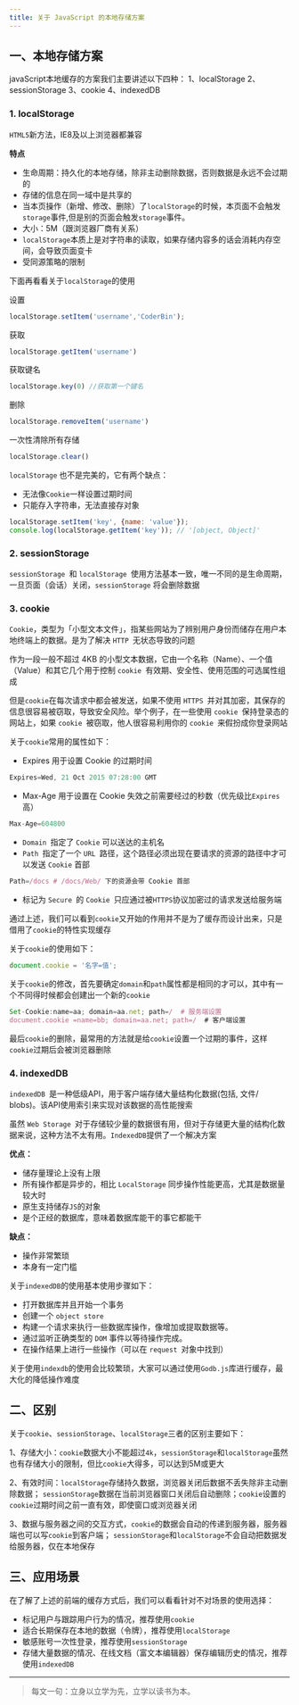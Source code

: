 ```yaml
---
title: 关于 JavaScript 的本地存储方案
---
```


## 一、本地存储方案

javaScript本地缓存的方案我们主要讲述以下四种：
1、localStorage
2、sessionStorage
3、cookie
4、indexedDB

### 1. localStorage

`HTML5`新方法，IE8及以上浏览器都兼容

**特点**

-   生命周期：持久化的本地存储，除非主动删除数据，否则数据是永远不会过期的
-   存储的信息在同一域中是共享的
-   当本页操作（新增、修改、删除）了`localStorage`的时候，本页面不会触发`storage`事件,但是别的页面会触发`storage`事件。
-   大小：5M（跟浏览器厂商有关系）
-   `localStorage`本质上是对字符串的读取，如果存储内容多的话会消耗内存空间，会导致页面变卡
-   受同源策略的限制

下面再看看关于`localStorage`的使用

设置

```js
localStorage.setItem('username','CoderBin');
```

获取

```js
localStorage.getItem('username')
```

获取键名

```js
localStorage.key(0) //获取第一个键名
```

删除

```js
localStorage.removeItem('username')
```

一次性清除所有存储

```js
localStorage.clear()
```

`localStorage` 也不是完美的，它有两个缺点：

-   无法像`Cookie`一样设置过期时间
-   只能存入字符串，无法直接存对象

```js
localStorage.setItem('key', {name: 'value'});
console.log(localStorage.getItem('key')); // '[object, Object]'
```

### 2. sessionStorage

`sessionStorage `和 `localStorage `使用方法基本一致，唯一不同的是生命周期，一旦页面（会话）关闭，`sessionStorage` 将会删除数据

### 3. cookie

`Cookie`，类型为「小型文本文件」，指某些网站为了辨别用户身份而储存在用户本地终端上的数据。是为了解决 `HTTP `无状态导致的问题

作为一段一般不超过 4KB 的小型文本数据，它由一个名称（Name）、一个值（Value）和其它几个用于控制 `cookie `有效期、安全性、使用范围的可选属性组成

但是`cookie`在每次请求中都会被发送，如果不使用 `HTTPS `并对其加密，其保存的信息很容易被窃取，导致安全风险。举个例子，在一些使用 `cookie `保持登录态的网站上，如果 `cookie `被窃取，他人很容易利用你的 `cookie `来假扮成你登录网站

关于`cookie`常用的属性如下：

-   Expires 用于设置 Cookie 的过期时间

```js
Expires=Wed, 21 Oct 2015 07:28:00 GMT
```

-   Max-Age 用于设置在 Cookie 失效之前需要经过的秒数（优先级比`Expires`高）

```js
Max-Age=604800
```

-   `Domain `指定了 `Cookie` 可以送达的主机名
-   `Path `指定了一个 `URL `路径，这个路径必须出现在要请求的资源的路径中才可以发送 `Cookie` 首部

```js
Path=/docs # /docs/Web/ 下的资源会带 Cookie 首部
```

-   标记为 `Secure `的 `Cookie `只应通过被`HTTPS`协议加密过的请求发送给服务端

通过上述，我们可以看到`cookie`又开始的作用并不是为了缓存而设计出来，只是借用了`cookie`的特性实现缓存

关于`cookie`的使用如下：

```js
document.cookie = '名字=值';
```

关于`cookie`的修改，首先要确定`domain`和`path`属性都是相同的才可以，其中有一个不同得时候都会创建出一个新的`cookie`

```js
Set-Cookie:name=aa; domain=aa.net; path=/  # 服务端设置
document.cookie =name=bb; domain=aa.net; path=/  # 客户端设置
```

最后`cookie`的删除，最常用的方法就是给`cookie`设置一个过期的事件，这样`cookie`过期后会被浏览器删除


### 4. indexedDB

`indexedDB `是一种低级API，用于客户端存储大量结构化数据(包括, 文件/ blobs)。该API使用索引来实现对该数据的高性能搜索

虽然 `Web Storage `对于存储较少量的数据很有用，但对于存储更大量的结构化数据来说，这种方法不太有用。`IndexedDB`提供了一个解决方案

**优点：**

-   储存量理论上没有上限
-   所有操作都是异步的，相比 `LocalStorage` 同步操作性能更高，尤其是数据量较大时
-   原生支持储存`JS`的对象
-   是个正经的数据库，意味着数据库能干的事它都能干

**缺点：**

-   操作非常繁琐
-   本身有一定门槛

关于`indexedDB`的使用基本使用步骤如下：

-   打开数据库并且开始一个事务
-   创建一个 `object store`
-   构建一个请求来执行一些数据库操作，像增加或提取数据等。
-   通过监听正确类型的 `DOM` 事件以等待操作完成。
-   在操作结果上进行一些操作（可以在 `request `对象中找到）

关于使用`indexdb`的使用会比较繁琐，大家可以通过使用`Godb.js`库进行缓存，最大化的降低操作难度


## 二、区别

关于`cookie`、`sessionStorage`、`localStorage`三者的区别主要如下：

1、存储大小：`cookie`数据大小不能超过`4k`，`sessionStorage`和`localStorage`虽然也有存储大小的限制，但比`cookie`大得多，可以达到5M或更大

2、有效时间：`localStorage`存储持久数据，浏览器关闭后数据不丢失除非主动删除数据； `sessionStorage`数据在当前浏览器窗口关闭后自动删除；`cookie`设置的`cookie`过期时间之前一直有效，即使窗口或浏览器关闭

3、数据与服务器之间的交互方式，`cookie`的数据会自动的传递到服务器，服务器端也可以写`cookie`到客户端； `sessionStorage`和`localStorage`不会自动把数据发给服务器，仅在本地保存

## 三、应用场景

在了解了上述的前端的缓存方式后，我们可以看看针对不对场景的使用选择：

-   标记用户与跟踪用户行为的情况，推荐使用`cookie`
-   适合长期保存在本地的数据（令牌），推荐使用`localStorage`
-   敏感账号一次性登录，推荐使用`sessionStorage`
-   存储大量数据的情况、在线文档（富文本编辑器）保存编辑历史的情况，推荐使用`indexedDB`

***

> 每文一句：立身以立学为先，立学以读书为本。
